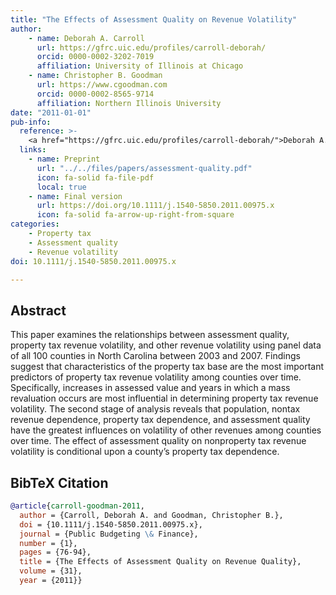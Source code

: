 ```yaml
---
title: "The Effects of Assessment Quality on Revenue Volatility"
author: 
    - name: Deborah A. Carroll
      url: https://gfrc.uic.edu/profiles/carroll-deborah/
      orcid: 0000-0002-3202-7019
      affiliation: University of Illinois at Chicago
    - name: Christopher B. Goodman
      url: https://www.cgoodman.com
      orcid: 0000-0002-8565-9714
      affiliation: Northern Illinois University
date: "2011-01-01"
pub-info:
  reference: >-
    <a href="https://gfrc.uic.edu/profiles/carroll-deborah/">Deborah A. Carroll</a> and <strong>Christopher B. Goodman</strong> (2011). “The Effects of Assessment Quality on Revenue Volatility,” <em>Public Budgeting &amp; Finance</em> 31 (1): 76–94, doi: <a href="https://doi.org/10.1111/j.1540-5850.2011.00975.x"><code>10.1111/j.1540-5850.2011.00975.x</code></a>
  links:
    - name: Preprint
      url: "../../files/papers/assessment-quality.pdf"
      icon: fa-solid fa-file-pdf
      local: true
    - name: Final version
      url: https://doi.org/10.1111/j.1540-5850.2011.00975.x
      icon: fa-solid fa-arrow-up-right-from-square
categories:
    - Property tax
    - Assessment quality
    - Revenue volatility
doi: 10.1111/j.1540-5850.2011.00975.x

---
```


## Abstract
This paper examines the relationships between assessment quality, property tax revenue volatility, and other revenue volatility using panel data of all 100 counties in North Carolina between 2003 and 2007. Findings suggest that characteristics of the property tax base are the most important predictors of property tax revenue volatility among counties over time. Specifically, increases in assessed value and years in which a mass revaluation occurs are most influential in determining property tax revenue volatility. The second stage of analysis reveals that population, nontax revenue dependence, property tax dependence, and assessment quality have the greatest influences on volatility of other revenues among counties over time. The effect of assessment quality on nonproperty tax revenue volatility is conditional upon a county's property tax dependence.

## BibTeX Citation
```bib
@article{carroll-goodman-2011,
  author = {Carroll, Deborah A. and Goodman, Christopher B.},
  doi = {10.1111/j.1540-5850.2011.00975.x},
  journal = {Public Budgeting \& Finance},
  number = {1},
  pages = {76-94},
  title = {The Effects of Assessment Quality on Revenue Quality},
  volume = {31},
  year = {2011}}
```
